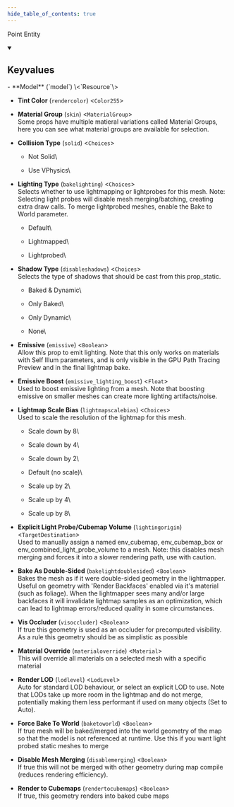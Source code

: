 ```yaml
---
hide_table_of_contents: true
---
```


<!---
!!!!!!
THIS PAGE IS AUTOGENERATED FROM GAME FGD DEFINITIONS!
DO NOT EDIT MANUALLY!
!!!!!!

In order to make edits, you can make an annotation file in /fgd_dump_overrides
-->


Point Entity



<details open>
<summary><h2>Keyvalues</h2></summary>
- **Model** (`model`) \<`Resource`\>

- **Tint Color** (`rendercolor`) \<`Color255`\>

- **Material Group** (`skin`) \<`MaterialGroup`\>\
Some props have multiple matieral variations called Material Groups, here you can see what material groups are available for selection.

- **Collision Type** (`solid`) \<`Choices`\>
  - Not Solid\
    
  - Use VPhysics\
    


- **Lighting Type** (`bakelighting`) \<`Choices`\>\
Selects whether to use lightmapping or lightprobes for this mesh. Note: Selecting light probes will disable mesh merging/batching, creating extra draw calls. To merge lightprobed meshes, enable the Bake to World parameter.
  - Default\
    
  - Lightmapped\
    
  - Lightprobed\
    


- **Shadow Type** (`disableshadows`) \<`Choices`\>\
Selects the type of shadows that should be cast from this prop_static.
  - Baked & Dynamic\
    
  - Only Baked\
    
  - Only Dynamic\
    
  - None\
    


- **Emissive** (`emissive`) \<`Boolean`\>\
Allow this prop to emit lighting. Note that this only works on materials with Self Illum parameters, and is only visible in the GPU Path Tracing Preview and in the final lightmap bake.

- **Emissive Boost** (`emissive_lighting_boost`) \<`Float`\>\
Used to boost emissive lighting from a mesh. Note that boosting emissive on smaller meshes can create more lighting artifacts/noise.

- **Lightmap Scale Bias** (`lightmapscalebias`) \<`Choices`\>\
Used to scale the resolution of the lightmap for this mesh.
  - Scale down by 8\
    
  - Scale down by 4\
    
  - Scale down by 2\
    
  - Default (no scale)\
    
  - Scale up by 2\
    
  - Scale up by 4\
    
  - Scale up by 8\
    


- **Explicit Light Probe/Cubemap Volume** (`lightingorigin`) \<`TargetDestination`\>\
Used to manually assign a named env_cubemap, env_cubemap_box or env_combined_light_probe_volume to a mesh. Note: this disables mesh merging and forces it into a slower rendering path, use with caution.

- **Bake As Double-Sided** (`bakelightdoublesided`) \<`Boolean`\>\
Bakes the mesh as if it were double-sided geometry in the lightmapper. Useful on geometry with 'Render Backfaces' enabled via it's material (such as foliage). When the lightmapper sees many and/or large backfaces it will invalidate lightmap samples as an optimization, which can lead to lightmap errors/reduced quality in some circumstances.

- **Vis Occluder** (`visoccluder`) \<`Boolean`\>\
If true this geometry is used as an occluder for precomputed visibility. As a rule this geometry should be as simplistic as possible

- **Material Override** (`materialoverride`) \<`Material`\>\
This will override all materials on a selected mesh with a specific material

- **Render LOD** (`lodlevel`) \<`LodLevel`\>\
Auto for standard LOD behaviour, or select an explicit LOD to use. Note that LODs take up more room in the lightmap and do not merge, potentially making them less performant if used on many objects (Set to Auto).

- **Force Bake To World** (`baketoworld`) \<`Boolean`\>\
If true mesh will be baked/merged into the world geometry of the map so that the model is not referenced at runtime. Use this if you want light probed static meshes to merge

- **Disable Mesh Merging** (`disablemerging`) \<`Boolean`\>\
If true this will not be merged with other geometry during map compile (reduces rendering efficiency).

- **Render to Cubemaps** (`rendertocubemaps`) \<`Boolean`\>\
If true, this geometry renders into baked cube maps


 </details>

